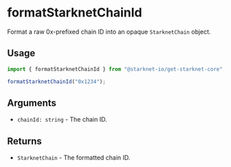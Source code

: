# formatStarknetChainId

Format a raw 0x-prefixed chain ID into an opaque `StarknetChain` object.

## Usage

```ts
import { formatStarknetChainId } from "@starknet-io/get-starknet-core";

formatStarknetChainId("0x1234");
````

## Arguments

 * `chainId: string` - The chain ID.

## Returns

 * `StarknetChain` - The formatted chain ID.
